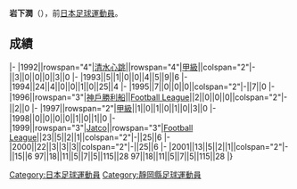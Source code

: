 {{unreferenced|time=2013-07-05T08:46:48+00:00}}
{{Infobox football biography
|name=岩下潤
|image=
|fullname=岩下潤
|birth_date={{Birth date and age|1973|4|8}}
|cityofbirth=[[静岡縣|静岡縣]]
|countryofbirth=[[日本|日本]]
|position=[[前鋒_(足球)|前鋒]]
|currentclub=
|years=1992-1995<br/>1996-1998<br/>1999-2001
|clubs=[[清水心跳|清水心跳]]<br/>[[神戶勝利船|神戶勝利船]]<br/>[[Jatco_FC|Jatco]]
|caps(goals)=
|nationalyears=
|nationalteam=
|nationalcaps(goals)=
}}
'''岩下潤'''（{{Bd|1973年|4月8日||}}），前[[日本|日本]][[足球|足球]][[運動員|運動員]]。

==成績==
{{Football player club statistics 1|YYN}}
{{Football player club statistics 2|JPN|YYN}}
|-
|1992||rowspan="4"|[[清水心跳|清水心跳]]||rowspan="4"|[[日本職業足球甲級聯賽|甲級]]||colspan="2"|-||3||0||0||0||3||0
|-
|1993||5||1||0||0||4||5||9||6
|-
|1994||24||4||0||0||1||0||25||4
|-
|1995||7||0||0||0||colspan="2"|-||7||0
|-
|1996||rowspan="3"|[[神戶勝利船|神戶勝利船]]||[[Japan_Football_League|Football League]]||2||0||0||0||colspan="2"|-||2||0
|-
|1997||rowspan="2"|[[日本職業足球甲級聯賽|甲級]]||1||0||1||0||1||0||3||0
|-
|1998||0||0||0||0||1||0||1||0
|-
|1999||rowspan="3"|[[Jatco_FC|Jatco]]||rowspan="3"|[[Japan_Football_League|Football League]]||23||5||2||1||colspan="2"|-||25||6
|-
|2000||22||3||3||3||colspan="2"|-||25||6
|-
|2001||13||5||2||1||colspan="2"|-||15||6
{{Football player club statistics 3|1|JPN}}97||18||11||5||7||5||115||28
{{Football player club statistics 5}}97||18||11||5||7||5||115||28
|}

{{Japan-sport-bio-stub}}
{{Soccer-player-stub}}
[[Category:日本足球運動員|Category:日本足球運動員]]
[[Category:靜岡縣足球運動員|Category:靜岡縣足球運動員]]